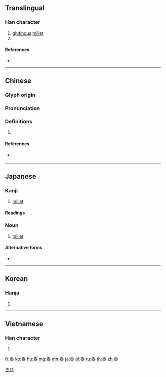 {{character info/new}}
==Translingual==
{{stroke order|type=animate}}
===Han character===
{{Han char|rn=202|rad=黍|as=00|sn=12|four=20132|canj=HDOE}}

# [[glutinous]] [[millet]]
# {{mul-kangxi radical-def}}

====References====
* {{Han ref|kx=1517.250|dkj=47991|dj=2049.330|hdz=74759.010|uh=9ECD|ud=40653|bh=B6C1|bd=46785}}

----

==Chinese==
{{zh-forms}}

===Glyph origin===
{{Han etyl}}

===Pronunciation===
{{zh-pron
|m=shǔ
|c=syu2
|h=pfs=sú
|mn=qz:sír/qz,xm:sú/zz:sí/kh:sé/qz,tp:sóe
|mn_note=sír/sú/sí - literary; sé/sóe - vernacular; sú - vernacular (俗, Quanzhou)
|w=
|mc=y
|oc=y
|ma=|ma2=
|cat=n
}}

===Definitions===
{{zh-hanzi}}

# {{rfdef|lang=zh}}

====References====
* {{qualifier|Min Nan}} {{thcwd|9252}}

----

==Japanese==

===Kanji===
{{ja-kanji|grade=|rs=黍00}}

# [[millet]]

====Readings====
{{ja-readings
|goon=[[しょ]] (sho)
|kanon=[[しょ]] (sho)
|kun=[[きび]] (kibi)
}}

===Noun===
{{ja-noun|きび|キビ}}

# [[millet]]

====Alternative forms====
* {{ja-l|稷}}

[[Category:ja:Grains|きび]]

----

==Korean==

===Hanja===
{{ko-hanja|hangeul=서|eumhun=|rv=seo|mr=sŏ|y=se}}

# {{defn|lang=ko|sort=黍00}}

----

==Vietnamese==

===Han character===
{{vi-hantu|[[thử]]|rs=黍00}}

# {{defn|lang=vi|sort=黍00}}

[[Category:CJKV radicals| ]]

[[fr:黍]]
[[ko:黍]]
[[hu:黍]]
[[mg:黍]]
[[mn:黍]]
[[ja:黍]]
[[pl:黍]]
[[ru:黍]]
[[th:黍]]
[[zh:黍]]